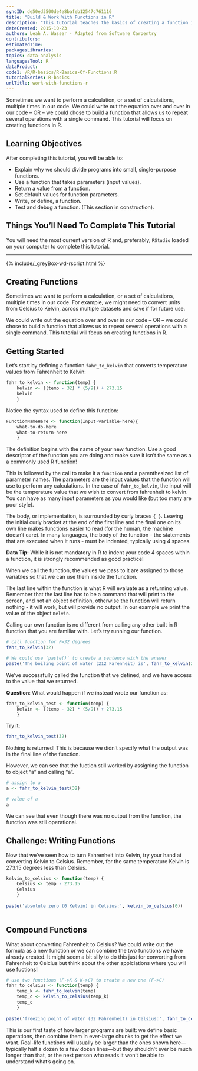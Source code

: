 ```yaml
---
syncID: de50ed3500de4e8bafeb12547c761116
title: "Build & Work With Functions in R"
description: "This tutorial teaches the basics of creating a function in R."
dateCreated: 2015-10-23
authors: Leah A. Wasser - Adapted from Software Carpentry
contributors:
estimatedTime:
packagesLibraries:
topics: data-analysis
languagesTool: R
dataProduct:
code1: /R/R-basics/R-Basics-Of-Functions.R
tutorialSeries: R-basics
urlTitle: work-with-functions-r
---
```


Sometimes we want to perform a calculation, or a set of calculations, multiple 
times in our code.  We could write out the equation over and over in our code -- 
OR -- we could chose to build a function that allows us to repeat several 
operations with a single command. This tutorial will focus on creating functions 
in R.

<div id="ds-objectives" markdown="1">

## Learning Objectives
After completing this tutorial, you will be able to: 

* Explain why we should divide programs into small, single-purpose functions.
* Use a function that takes parameters (input values).
* Return a value from a function.
* Set default values for function parameters.
* Write, or define, a function.
* Test and debug a function. (This section in construction).

## Things You’ll Need To Complete This Tutorial
You will need the most current version of R and, preferably, `RStudio` loaded
on your computer to complete this tutorial.

****

{% include/_greyBox-wd-rscript.html %}

</div>

## Creating Functions

Sometimes we want to perform a calculation, or a set of calculations, multiple 
times in our code. For example, we might need to convert units from Celsius to 
Kelvin, across multiple datasets and save if for future use. 
 
We could write out the equation over and over in our code -- OR -- we could chose to 
build a function that allows us to repeat several operations with a single 
command. This tutorial will focus on creating functions in R.

## Getting Started
Let's start by defining a function `fahr_to_kelvin` that converts temperature 
values from Fahrenheit to Kelvin:

``` r
fahr_to_kelvin <- function(temp) {
	kelvin <- ((temp - 32) * (5/9)) + 273.15
	kelvin
	}

```

Notice the syntax used to define this function:

``` r

FunctionNameHere <- function(Input-variable-here){
	what-to-do-here
	what-to-return-here
	}

```

The definition begins with the name of your new function. Use a good descriptor 
of the function you are doing and make sure it isn't the same as a
a commonly used R function!

This is followed by the call to make it a `function` and a parenthesized list of parameter names. 
The parameters are the input values that the function will use to perform any 
calculations. In the case of `fahr_to_kelvin`, the input will be the temperature value that we 
wish to convert from fahrenheit to kelvin. You can have as many input parameters 
as you would like (but too many are poor style). 

The body, or implementation, is surrounded by curly braces `{ }`. Leaving the 
initial curly bracket at the end of the first line and the final one on its own 
line makes functions easier to read (for the human, the machine doesn't care). 
In many languages, the body of the function - the statements that are executed 
when it runs - must be indented, typically using 4 spaces. 

<div id="ds-dataTip" markdown="1">
<i class="fa fa-star"></i>**Data Tip:** While it is not mandatory in R to indent 
your code 4 spaces within a function, it is  strongly recommended as good 
practice!
</div>

When we call the function, the values we pass to it are assigned to those 
variables so that we can use them inside the function. 

The last line within the function is what R will evaluate as a returning value. 
Remember that the last line has to be a command that will print to the screen, 
and not an object definition, otherwise the function will return nothing - it 
will work, but will provide no output. In our example we print the value of 
the object `Kelvin`. 

Calling our own function is no different from calling any other built in R 
function that you are familiar with.  Let's try running our function.   

``` r
# call function for F=32 degrees
fahr_to_kelvin(32)

# We could use `paste()` to create a sentence with the answer
paste('The boiling point of water (212 Farenheit) is', fahr_to_kelvin(212),'degrees Kelvin.')

```

We've successfully called the function that we defined, and we have access to 
the value that we returned. 

**Question**: What would happen if we instead wrote our function as:

``` r
fahr_to_kelvin_test <- function(temp) {
	kelvin <- ((temp - 32) * (5/9)) + 273.15
	}

```

Try it: 

``` r

fahr_to_kelvin_test(32)

```

Nothing is returned!  This is because we didn't specify what the output was in 
the final line of the function.  

However, we can see that the fuction still worked by assigning the function to 
object "a" and calling "a".

``` r
# assign to a
a <- fahr_to_kelvin_test(32)

# value of a
a
```

We can see that even though there was no output from the function, the function 
was still operational. 

<div id="ds-challenge" markdown="1">
## Challenge: Writing Functions

Now that we've seen how to turn Fahrenheit into Kelvin, try your hand at converting
Kelvin to Celsius. Remember, for the same temperature Kelvin is 273.15 degrees 
less than Celsius. 
</div>

``` r

kelvin_to_celsius <- function(temp) {
	Celsius <- temp - 273.15
	Celsius
	}
	
paste('absolute zero (0 Kelvin) in Celsius:', kelvin_to_celsius(0))
	
```

## Compound Functions

What about converting Fahrenheit to Celsius? We could write out the formula as a
new function or we can combine the two functions we have already created. It might
seem a bit silly to do this just for converting from Fahrenheit to Celcius but 
think about the other applciations where you will use fuctions! 

``` r

# use two functions (F->K & K->C) to create a new one (F->C)
fahr_to_celsius <- function(temp) {
	temp_k <- fahr_to_kelvin(temp)
	temp_c <- kelvin_to_celsius(temp_k)
	temp_c
	}
	
paste('freezing point of water (32 Fahrenheit) in Celsius:', fahr_to_celsius(32.0))

```

This is our first taste of how larger programs are built: we define basic 
operations, then combine them in ever-large chunks to get the effect we want. 
Real-life functions will usually be larger than the ones shown here—typically 
half a dozen to a few dozen lines—but they shouldn't ever be much longer than 
that, or the next person who reads it won't be able to understand what's going 
on. 
